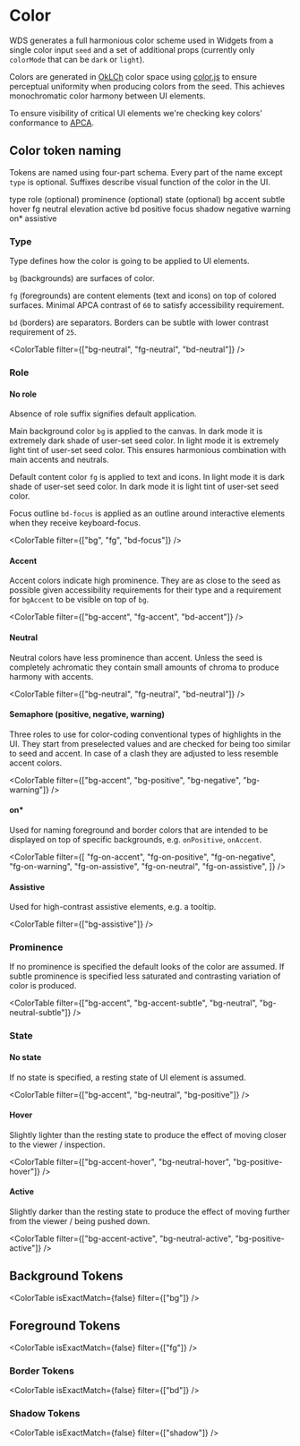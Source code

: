 
<Meta title="Design-system/Theme/Tokens/Color" />

# Color

WDS generates a full harmonious color scheme used in Widgets from a single color input `seed` and a set of additional props (currently only `colorMode` that can be `dark` or `light`).

Colors are generated in [OkLCh](https://bottosson.github.io/posts/oklab/) color space using [color.js](https://colorjs.io/docs/spaces#oklch) to ensure perceptual uniformity when producing colors from the seed. This achieves monochromatic color harmony between UI elements.

To ensure visibility of critical UI elements we're checking key colors' conformance to [APCA](https://github.com/Myndex/SAPC-APCA).

## Color token naming

Tokens are named using four-part schema. Every part of the name except `type` is optional. Suffixes describe visual function of the color in the UI.

<StyledTable>
  <thead>
    <tr>
      <th>type</th>
      <th>role (optional)</th>
      <th>prominence (optional)</th>
      <th>state (optional)</th>
    </tr>
  </thead>
  <tbody>
    <tr>
      <td>bg</td>
      <td>accent</td>
      <td>subtle</td>
      <td>hover</td>
    </tr>
    <tr>
      <td>fg</td>
      <td>neutral</td>
      <td>elevation</td>
      <td>active</td>
    </tr>
    <tr>
      <td>bd</td>
      <td>positive</td>
      <td></td>
      <td>focus</td>
    </tr>
    <tr>
      <td>shadow</td>
      <td>negative</td>
      <td></td>
      <td></td>
    </tr>
    <tr>
      <td></td>
      <td>warning</td>
      <td></td>
      <td></td>
    </tr>
    <tr>
      <td></td>
      <td>on*</td>
      <td></td>
      <td></td>
    </tr>
    <tr>
      <td></td>
      <td>assistive</td>
      <td></td>
      <td></td>
    </tr>
  </tbody>
</StyledTable>

### Type

Type defines how the color is going to be applied to UI elements.

`bg` (backgrounds) are surfaces of color.

`fg` (foregrounds) are content elements (text and icons) on top of colored surfaces. Minimal APCA contrast of `60` to satisfy accessibility requirement.

`bd` (borders) are separators. Borders can be subtle with lower contrast requirement of `25`.

<ColorTable filter={["bg-neutral", "fg-neutral", "bd-neutral"]} />

### Role

#### No role

Absence of role suffix signifies default application.

Main background color `bg` is applied to the canvas. In dark mode it is extremely dark shade of user-set seed color. In light mode it is extremely light tint of user-set seed color. This ensures harmonious combination with main accents and neutrals.

Default content color `fg` is applied to text and icons. In light mode it is dark shade of user-set seed color. In dark mode it is light tint of user-set seed color.

Focus outline `bd-focus` is applied as an outline around interactive elements when they receive keyboard-focus.

<ColorTable filter={["bg", "fg", "bd-focus"]} />

#### Accent

Accent colors indicate high prominence. They are as close to the seed as possible given accessibility requirements for their type and a requirement for `bgAccent` to be visible on top of `bg`.

<ColorTable filter={["bg-accent", "fg-accent", "bd-accent"]} />

#### Neutral

Neutral colors have less prominence than accent. Unless the seed is completely achromatic they contain small amounts of chroma to produce harmony with accents.

<ColorTable filter={["bg-neutral", "fg-neutral", "bd-neutral"]} />

#### Semaphore (positive, negative, warning)

Three roles to use for color-coding conventional types of highlights in the UI. They start from preselected values and are checked for being too similar to seed and accent. In case of a clash they are adjusted to less resemble accent colors.

<ColorTable
  filter={["bg-accent", "bg-positive", "bg-negative", "bg-warning"]}
/>

#### on\*

Used for naming foreground and border colors that are intended to be displayed on top of specific backgrounds, e.g. `onPositive`, `onAccent`.

<ColorTable
  filter={[
    "fg-on-accent",
    "fg-on-positive",
    "fg-on-negative",
    "fg-on-warning",
    "fg-on-assistive",
    "fg-on-neutral",
    "fg-on-assistive",
  ]}
/>

#### Assistive

Used for high-contrast assistive elements, e.g. a tooltip.

<ColorTable filter={["bg-assistive"]} />

### Prominence

If no prominence is specified the default looks of the color are assumed. If subtle prominence is specified less saturated and contrasting variation of color is produced.

<ColorTable
  filter={["bg-accent", "bg-accent-subtle", "bg-neutral", "bg-neutral-subtle"]}
/>

### State

#### No state

If no state is specified, a resting state of UI element is assumed.

<ColorTable filter={["bg-accent", "bg-neutral", "bg-positive"]} />

#### Hover

Slightly lighter than the resting state to produce the effect of moving closer to the viewer / inspection.

<ColorTable
  filter={["bg-accent-hover", "bg-neutral-hover", "bg-positive-hover"]}
/>

#### Active

Slightly darker than the resting state to produce the effect of moving further from the viewer / being pushed down.

<ColorTable
  filter={["bg-accent-active", "bg-neutral-active", "bg-positive-active"]}
/>

## Background Tokens

<ColorTable isExactMatch={false} filter={["bg"]} />

## Foreground Tokens

<ColorTable isExactMatch={false} filter={["fg"]} />

### Border Tokens

<ColorTable isExactMatch={false} filter={["bd"]} />

### Shadow Tokens

<ColorTable isExactMatch={false} filter={["shadow"]} />
